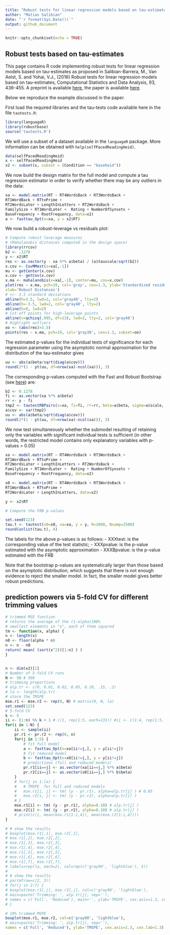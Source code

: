```yaml
---
title: "Robust tests for linear regression models based on tau-estimates"
author: "Matias Salibian"
date: "`r format(Sys.Date())`"
output: github_document
---
```



```r
knitr::opts_chunk$set(echo = TRUE)
```

## Robust tests based on tau-estimates


This page contains R code implementing robust tests for linear regression models based on tau-estimates as proposed in Salibian-Barrera, M., Van Aelst, S. and Yohai, V.J., (2016) Robust tests for linear regression models based on tau-estimates, Computational Statistics and Data Analysis, 93, 436-455. A preprint is available [here](https://www.stat.ubc.ca/~matias/tau-tests-rev1.pdf), the paper is available [here](http://dx.doi.org/10.1016/j.csda.2014.09.012). 

Below we reproduce the example discussed in the paper. 

First load the required libraries and the tau-tests code available here in the file `tautests.R`:
```R
library(languageR)
library(robustbase)
source('tautests.R')
```
We will use a subset of a dataset available in the `languageR` package. More information
can be obtained with `help(selfPacedReadingHeid)`. 
```R
data(selfPacedReadingHeid)
x <- selfPacedReadingHeid
x2 <- subset(x, subset = (Condition == "baseheid"))
```

We now build the design matrix for the full model
and compute a tau regression estimator 
in order to verify whether there may be 
any outliers in the data:
```R
xa <- model.matrix(RT ~ RT4WordsBack + RT3WordsBack +
RT1WordBack + RTtoPrime +
RT2WordsLater + LengthInLetters + RT2WordsBack +
FamilySize + RT1WordLater +  Rating + NumberOfSynsets +
BaseFrequency + RootFrequency, data=x2)
a <- fasttau_Opt(x=xa, y = x2$RT) 
```
We now build a robust-leverage vs residuals plot:

```R
# Compute robust leverage measures
# (Mahalanobis distances computed in the design space)
library(rrcov)
b2 <- .1278
y <- x2$RT
res <- as.vector(y - xa %*% a$beta) / (a$tauscale/sqrt(b2))
x.cov <- CovMMest(x=xa[,-1])
mu <- getCenter(x.cov)
x.cov <- getCov(x.cov)
x.ma <- mahalanobis(x=xa[,-1], center=mu, cov=x.cov)
plot(res ~ x.ma, pch=19, col='gray', cex=1.3, ylab='Standardized residuals',
xlab='Robust Distances')
# +/- 3.5 standard deviations
abline(h=3.5, lwd=2, col='gray40', lty=2)
abline(h=-3.5, lwd=2, col='gray40', lty=2)
abline(h=0, lwd=2)
# Cut-off points for high-leverage points
abline(v=qchisq(.995, df=13), lwd=2, lty=2, col='gray40')
# Highlight outliers
oo <- (abs(res)>3.5)
points(res ~ x.ma, pch=19, col='gray30', cex=1.3, subset=oo)
```

<!-- n <- nrow(x2) -->
The estimated p-values for the individual tests of
significance for each regression parameter using the 
asymptotic normal approximation for the distribution of
the tau-estimator gives
```R
uu <- abs(a$beta/sqrt(diag(a$cov)))
round(2*(1 - pt(uu, df=nrow(xa)-ncol(xa))), 3)
```
The corresponding p-values computed with the Fast and
Robust Bootstrap (see [here](http://here)) are:
```R
b2 <- 0.1278
fi <- as.vector(xa %*% a$beta)
rr <- y - fi
tmp2 <- tautestRBPairs(x=xa, fi=fi, rr=rr, beta=a$beta, sigma=a$scale, R=1000)$betastR
a$cov <- var(tmp2)
uu <- abs(a$beta/sqrt(diag(a$cov)))
round(2*(1 - pt(uu, df=nrow(xa)-ncol(xa))), 3)
```
We now test simultaneously whether the 
submodel resulting of retaining only the
variables with significant individual tests
is sufficient (in other words, the
restricted model contains only
explanatory variables with p-values > 0.05)
```R
xa <- model.matrix(RT ~ RT4WordsBack + RT3WordsBack +
RT1WordBack + RTtoPrime +
RT2WordsLater + LengthInLetters + RT2WordsBack +
FamilySize + RT1WordLater +  Rating + NumberOfSynsets +
BaseFrequency + RootFrequency, data=x2)

x0 <- model.matrix(RT ~ RT4WordsBack + RT3WordsBack +
RT1WordBack + RTtoPrime +
RT2WordsLater + LengthInLetters, data=x2)

y <- x2$RT

# Compute the FRB p-values

set.seed(123)
tau.t <- tautest(x0=x0, xa=xa, y = y, R=1000, Nsamp=2500)
round(unlist(tau.t), 4)
```
The labels for the above p-values is as follows:
- XXXtest: is the corresponding value of the test statistic;
- XXXpvalue: is the p-value estimated with the asymptotic approximation
- XXXBpvalue: is the p-value estimated with the FRB

Note that 
the bootstrap p-values are systematically larger than those
based on the asymptotic distribution, which suggests
that there is not enough evidence to reject the smaller
model. In fact, the smaller model gives better
robust predictions. 


## prediction powers via 5-fold CV for different trimming values

```R
# trimmed MSE function
# returns the average of the (1-alpha)100%
# smallest elements in "x", each of them squared
tm <- function(x, alpha) {
n <- length(x)
n0 <- floor(alpha * n)
n <- n - n0
return( mean( (sort(x^2))[1:n] ) )
}


n <- dim(x2)[1]
# Number of 5-fold CV runs
N <- 50 # 500
# trimming proportions
# alp.tr <- c(0, 0.01, 0.02, 0.05, 0.10, .15, .2)
# la <- length(alp.tr)
# store the TMSPE
mse.r1 <- mse.r2 <- rep(0, N) # matrix(0, N, la)
set.seed(123)
# 5-fold CV
k <- 5
ii <- (1:n) %% k + 1 # c(1, rep(1:5, each=131)) #ii <- c(1:4, rep(1:5, each=124))
for(i in 1:N) {
	ii <- sample(ii)
	pr.r1 <- pr.r2 <- rep(0, n)
	for(j in 1:5) {
		# fit full model
		a <- fasttau_Opt(x=xa[ii!=j,], y = y[ii!=j])
		# fit reduced model
		b <- fasttau_Opt(x=x0[ii!=j,], y = y[ii!=j])
		# predictions (full and reduced models)
		pr.r1[ii==j] <- as.vector(xa[ii==j,] %*% a$beta)
		pr.r2[ii==j] <- as.vector(x0[ii==j,] %*% b$beta)
	}
	# for(j in 1:la) {
	# 	# TMSPE  for full and reduced models
	# 	mse.r1[i, j] <- tm( (y - pr.r1), alpha=alp.tr[j] ) # 0.05
	# 	mse.r2[i, j] <- tm( (y - pr.r2), alpha=alp.tr[j] )
	# }
	mse.r1[i] <- tm( (y - pr.r1), alpha=0.10) # alp.tr[j] ) 
	mse.r2[i] <- tm( (y - pr.r2), alpha=0.10) # alp.tr[j] ) 
	# print(c(i, mean(mse.r1[1:i,4]), mean(mse.r2[1:i,4])))
}

# # show the results
# boxplot(mse.r1[,1], mse.r2[,1],
# mse.r1[,2], mse.r2[,2],
# mse.r1[,3], mse.r2[,3],
# mse.r1[,4], mse.r2[,4],
# mse.r1[,5], mse.r2[,5],
# mse.r1[,6], mse.r2[,6],
# mse.r1[,7], mse.r2[,7],
# labels=rep(la, each=2), col=rep(c('gray90', 'lightblue'), 5))
# 
# # show the results
# par(mfrow=c(2, 3))
# for(j in 2:7) {
# boxplot(mse.r1[,j], mse.r2[,j], col=c('gray90', 'lightblue'),
# main=paste('Trimming: ', alp.tr[j], sep=''),
# names = c('Full', 'Reduced'), main='', ylab='TMSPE', cex.axis=1.3, cex.lab=1.3)
# }

# 10% trimmed MSPE
boxplot(mse.r1, mse.r2, col=c('gray90', 'lightblue'),
# main=paste('Trimming: ', alp.tr[j], sep=''),
names = c('Full', 'Reduced'), ylab='TMSPE', cex.axis=1.3, cex.lab=1.3)
```

